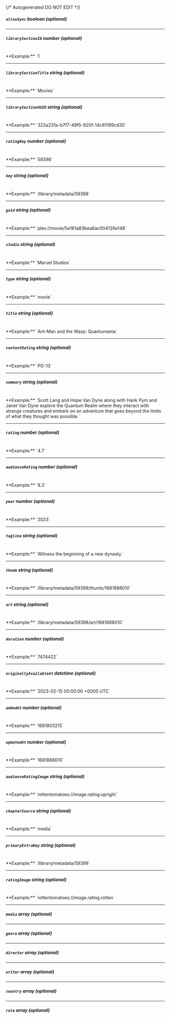 {/* Autogenerated DO NOT EDIT  */}
##### `allowSync` _boolean (optional)_

---
##### `librarySectionID` _number (optional)_
<br/>
**Example:** `1`

---
##### `librarySectionTitle` _string (optional)_
<br/>
**Example:** `Movies`

---
##### `librarySectionUUID` _string (optional)_
<br/>
**Example:** `322a231a-b7f7-49f5-920f-14c61199cd30`

---
##### `ratingKey` _number (optional)_
<br/>
**Example:** `59398`

---
##### `key` _string (optional)_
<br/>
**Example:** `/library/metadata/59398`

---
##### `guid` _string (optional)_
<br/>
**Example:** `plex://movie/5e161a83bea6ac004126e148`

---
##### `studio` _string (optional)_
<br/>
**Example:** `Marvel Studios`

---
##### `type` _string (optional)_
<br/>
**Example:** `movie`

---
##### `title` _string (optional)_
<br/>
**Example:** `Ant-Man and the Wasp: Quantumania`

---
##### `contentRating` _string (optional)_
<br/>
**Example:** `PG-13`

---
##### `summary` _string (optional)_
<br/>
**Example:** `Scott Lang and Hope Van Dyne along with Hank Pym and Janet Van Dyne explore the Quantum Realm where they interact with strange creatures and embark on an adventure that goes beyond the limits of what they thought was possible.`

---
##### `rating` _number (optional)_
<br/>
**Example:** `4.7`

---
##### `audienceRating` _number (optional)_
<br/>
**Example:** `8.3`

---
##### `year` _number (optional)_
<br/>
**Example:** `2023`

---
##### `tagline` _string (optional)_
<br/>
**Example:** `Witness the beginning of a new dynasty.`

---
##### `thumb` _string (optional)_
<br/>
**Example:** `/library/metadata/59398/thumb/1681888010`

---
##### `art` _string (optional)_
<br/>
**Example:** `/library/metadata/59398/art/1681888010`

---
##### `duration` _number (optional)_
<br/>
**Example:** `7474422`

---
##### `originallyAvailableAt` _datetime (optional)_
<br/>
**Example:** `2023-02-15 00:00:00 +0000 UTC`

---
##### `addedAt` _number (optional)_
<br/>
**Example:** `1681803215`

---
##### `updatedAt` _number (optional)_
<br/>
**Example:** `1681888010`

---
##### `audienceRatingImage` _string (optional)_
<br/>
**Example:** `rottentomatoes://image.rating.upright`

---
##### `chapterSource` _string (optional)_
<br/>
**Example:** `media`

---
##### `primaryExtraKey` _string (optional)_
<br/>
**Example:** `/library/metadata/59399`

---
##### `ratingImage` _string (optional)_
<br/>
**Example:** `rottentomatoes://image.rating.rotten`

---
##### `media` _array (optional)_

---
##### `genre` _array (optional)_

---
##### `director` _array (optional)_

---
##### `writer` _array (optional)_

---
##### `country` _array (optional)_

---
##### `role` _array (optional)_


